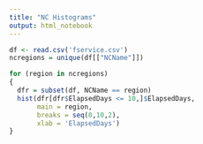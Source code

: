 ```yaml
---
title: "NC Histograms"
output: html_notebook
---
```

 
```r
df <- read.csv('fservice.csv')
ncregions = unique(df[["NCName"]])
```


```r
for (region in ncregions)
{
  dfr = subset(df, NCName == region)
  hist(dfr[dfr$ElapsedDays <= 10,]$ElapsedDays,
       main = region,
       breaks = seq(0,10,2),
       xlab = 'ElapsedDays')
}
```

